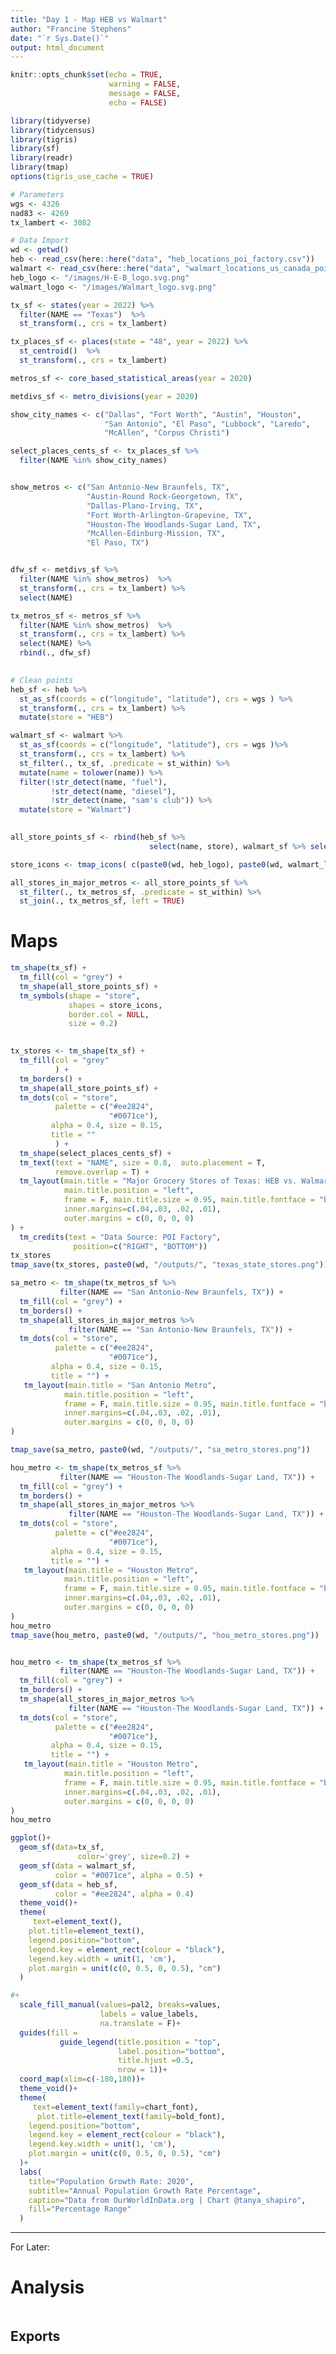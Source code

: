 ```yaml
---
title: "Day 1 - Map HEB vs Walmart"
author: "Francine Stephens"
date: "`r Sys.Date()`"
output: html_document
---
```


```r
knitr::opts_chunk$set(echo = TRUE, 
                      warning = FALSE, 
                      message = FALSE,
                      echo = FALSE)

library(tidyverse)
library(tidycensus)
library(tigris)
library(sf)
library(readr)
library(tmap)
options(tigris_use_cache = TRUE)

# Parameters
wgs <- 4326
nad83 <- 4269 
tx_lambert <- 3082

# Data Import
wd <- getwd()
heb <- read_csv(here::here("data", "heb_locations_poi_factory.csv"))
walmart <- read_csv(here::here("data", "walmart_locations_us_canada_poi_factory.csv"))
heb_logo <- "/images/H-E-B_logo.svg.png"
walmart_logo <- "/images/Walmart_logo.svg.png"

tx_sf <- states(year = 2022) %>% 
  filter(NAME == "Texas")  %>% 
  st_transform(., crs = tx_lambert)

tx_places_sf <- places(state = "48", year = 2022) %>% 
  st_centroid()  %>% 
  st_transform(., crs = tx_lambert)

metros_sf <- core_based_statistical_areas(year = 2020)

metdivs_sf <- metro_divisions(year = 2020)

```


```r
show_city_names <- c("Dallas", "Fort Worth", "Austin", "Houston",
                     "San Antonio", "El Paso", "Lubbock", "Laredo", 
                     "McAllen", "Corpus Christi")

select_places_cents_sf <- tx_places_sf %>% 
  filter(NAME %in% show_city_names)


show_metros <- c("San Antonio-New Braunfels, TX",
                 "Austin-Round Rock-Georgetown, TX",
                 "Dallas-Plano-Irving, TX", 
                 "Fort Worth-Arlington-Grapevine, TX",
                 "Houston-The Woodlands-Sugar Land, TX",
                 "McAllen-Edinburg-Mission, TX",
                 "El Paso, TX")


dfw_sf <- metdivs_sf %>% 
  filter(NAME %in% show_metros)  %>% 
  st_transform(., crs = tx_lambert) %>% 
  select(NAME)

tx_metros_sf <- metros_sf %>% 
  filter(NAME %in% show_metros)  %>% 
  st_transform(., crs = tx_lambert) %>% 
  select(NAME) %>% 
  rbind(., dfw_sf)
  
```

```r
# Clean points
heb_sf <- heb %>% 
  st_as_sf(coords = c("longitude", "latitude"), crs = wgs ) %>% 
  st_transform(., crs = tx_lambert) %>% 
  mutate(store = "HEB")

walmart_sf <- walmart %>% 
  st_as_sf(coords = c("longitude", "latitude"), crs = wgs )%>% 
  st_transform(., crs = tx_lambert) %>% 
  st_filter(., tx_sf, .predicate = st_within) %>%   
  mutate(name = tolower(name)) %>%
  filter(!str_detect(name, "fuel"),
         !str_detect(name, "diesel"),
         !str_detect(name, "sam's club")) %>% 
  mutate(store = "Walmart")
  

all_store_points_sf <- rbind(heb_sf %>% 
                               select(name, store), walmart_sf %>% select(name, store))

store_icons <- tmap_icons( c(paste0(wd, heb_logo), paste0(wd, walmart_logo)))

all_stores_in_major_metros <- all_store_points_sf %>% 
  st_filter(., tx_metros_sf, .predicate = st_within) %>% 
  st_join(., tx_metros_sf, left = TRUE)

```




# Maps
```r

tm_shape(tx_sf) + 
  tm_fill(col = "grey") + 
  tm_shape(all_store_points_sf) + 
  tm_symbols(shape = "store",
             shapes = store_icons, 
             border.col = NULL, 
             size = 0.2)
  

tx_stores <- tm_shape(tx_sf) + 
  tm_fill(col = "grey"
          ) + 
  tm_borders() +
  tm_shape(all_store_points_sf) + 
  tm_dots(col = "store", 
          palette = c("#ee2824",
                      "#0071ce"),
         alpha = 0.4, size = 0.15,
         title = ""
          ) + 
  tm_shape(select_places_cents_sf) +
  tm_text(text = "NAME", size = 0.8,  auto.placement = T,
          remove.overlap = T) +
  tm_layout(main.title = "Major Grocery Stores of Texas: HEB vs. Walmart",
            main.title.position = "left",
            frame = F, main.title.size = 0.95, main.title.fontface = "bold",
            inner.margins=c(.04,.03, .02, .01),
            outer.margins = c(0, 0, 0, 0)
) + 
  tm_credits(text = "Data Source: POI Factory",
              position=c("RIGHT", "BOTTOM"))
tx_stores 
tmap_save(tx_stores, paste0(wd, "/outputs/", "texas_state_stores.png"))
```

```r

sa_metro <- tm_shape(tx_metros_sf %>% 
           filter(NAME == "San Antonio-New Braunfels, TX")) + 
  tm_fill(col = "grey") + 
  tm_borders() + 
  tm_shape(all_stores_in_major_metros %>% 
             filter(NAME == "San Antonio-New Braunfels, TX")) + 
  tm_dots(col = "store", 
          palette = c("#ee2824",
                      "#0071ce"),
         alpha = 0.4, size = 0.15,
         title = "") + 
   tm_layout(main.title = "San Antonio Metro",
            main.title.position = "left",
            frame = F, main.title.size = 0.95, main.title.fontface = "bold",
            inner.margins=c(.04,.03, .02, .01),
            outer.margins = c(0, 0, 0, 0)
)

tmap_save(sa_metro, paste0(wd, "/outputs/", "sa_metro_stores.png"))

hou_metro <- tm_shape(tx_metros_sf %>% 
           filter(NAME == "Houston-The Woodlands-Sugar Land, TX")) + 
  tm_fill(col = "grey") + 
  tm_borders() + 
  tm_shape(all_stores_in_major_metros %>% 
             filter(NAME == "Houston-The Woodlands-Sugar Land, TX")) + 
  tm_dots(col = "store", 
          palette = c("#ee2824",
                      "#0071ce"),
         alpha = 0.4, size = 0.15,
         title = "") + 
   tm_layout(main.title = "Houston Metro",
            main.title.position = "left",
            frame = F, main.title.size = 0.95, main.title.fontface = "bold",
            inner.margins=c(.04,.03, .02, .01),
            outer.margins = c(0, 0, 0, 0)
)
hou_metro
tmap_save(hou_metro, paste0(wd, "/outputs/", "hou_metro_stores.png"))


hou_metro <- tm_shape(tx_metros_sf %>% 
           filter(NAME == "Houston-The Woodlands-Sugar Land, TX")) + 
  tm_fill(col = "grey") + 
  tm_borders() + 
  tm_shape(all_stores_in_major_metros %>% 
             filter(NAME == "Houston-The Woodlands-Sugar Land, TX")) + 
  tm_dots(col = "store", 
          palette = c("#ee2824",
                      "#0071ce"),
         alpha = 0.4, size = 0.15,
         title = "") + 
   tm_layout(main.title = "Houston Metro",
            main.title.position = "left",
            frame = F, main.title.size = 0.95, main.title.fontface = "bold",
            inner.margins=c(.04,.03, .02, .01),
            outer.margins = c(0, 0, 0, 0)
)
hou_metro
```



```r
ggplot()+
  geom_sf(data=tx_sf,
               color='grey', size=0.2) + 
  geom_sf(data = walmart_sf,
          color = "#0071ce", alpha = 0.5) +
  geom_sf(data = heb_sf,
          color = "#ee2824", alpha = 0.4)
  theme_void()+
  theme(
     text=element_text(),
    plot.title=element_text(),
    legend.position="bottom",
    legend.key = element_rect(colour = "black"),
    legend.key.width = unit(1, 'cm'),
    plot.margin = unit(c(0, 0.5, 0, 0.5), "cm")
  )

#+
  scale_fill_manual(values=pal2, breaks=values,
                    labels = value_labels,
                    na.translate = F)+
  guides(fill = 
           guide_legend(title.position = "top",
                        label.position="bottom",
                        title.hjust =0.5,
                        nrow = 1))+
  coord_map(xlim=c(-180,180))+
  theme_void()+
  theme(
     text=element_text(family=chart_font),
      plot.title=element_text(family=bold_font),
    legend.position="bottom",
    legend.key = element_rect(colour = "black"),
    legend.key.width = unit(1, 'cm'),
    plot.margin = unit(c(0, 0.5, 0, 0.5), "cm")
  )+
  labs(
    title="Population Growth Rate: 2020",
    subtitle="Annual Population Growth Rate Percentage",
    caption="Data from OurWorldInData.org | Chart @tanya_shapiro",
    fill="Percentage Range"
  )
```


----- 
 For Later: 
 
 
# Analysis
```r

```


## Exports
```r

```

